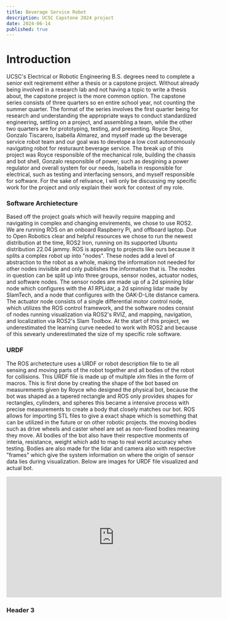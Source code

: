 ```yaml
---
title: Beverage Service Robot 
description: UCSC Capstone 2024 project
date: 2024-06-14
published: true
---
```

 
 # Introduction 

 UCSC's Electrical or Robotic Engineering B.S. degrees need to complete a senior exit reqirememt either a thesis or a capstone project. Without already being involved in a research lab and not having a topic to write a thesis about, the capstone project is the more common option. The capstone series consists of three quarters so en entire school year, not counting the summer quarter. The format of the series involves the first quarter being for research and understanding the appropriate ways to conduct standardized engineering, settling on a project, and assembling a team, while the other two quarters are for prototyping, testing, and presenting. Royce Shoi, Gonzalo Tiscarero, Isabella Almarez, and myself made up the beverage service robot team and our goal was to develope a low cost autonomously navigating robot for resturaunt beverage service. The break up of this project was Royce responsible of the mechanical role, building the chassis and bot shell, Gonzalo responsible of power, such as desgining a power regulator and overall system for our needs, Isabella in responsible for electrical, such as testing and interfacing sensors, and myself responsible for software. For the sake of relivance, I will only be discussing my specific work for the project and only explain their work for context of my role.

 ### Software Archietecture 

 Based off the project goals which will heavily require mapping and navigating in complex and changing envirements, we chose to use ROS2. We are running ROS on an onboard Raspberry Pi, and offboard laptop. Due to Open Robotics clear and helpful resources we chose to run the newest distribution at the time, ROS2 Iron, running on its supported Ubuntu distribution 22.04 jammy. ROS is appealing to projects like ours because it splits a complex robot up into "nodes". These nodes add a level of abstraction to the robot as a whole, making the information not needed for other nodes invisible and only publishes the information that is. The nodes in question can be split up into three groups, sensor nodes, actuator nodes, and software nodes. The sensor nodes are made up of a 2d spinning lidar node which configures with the A1 RPLidar, a 2d spinning lidar made by SlamTech, and a node that configures with the OAK-D-Lite distance camera. The actuator node consists of a single differential motor control node, which utilizes the ROS control framework, and the software nodes consist of nodes running visualization via ROS2's RVIZ, and mapping, navigation, and localization via ROS2's Slam Toolbox. At the start of this project, we underestimated the learning curve needed to work with ROS2 and because of this sevearly underestimated the size of my specific role software. 

### URDF 

The ROS archetecture uses a URDF or robot description file to tie all sensing and moving parts of the robot together and all bodies of the robot for collisions. This URDF file is made up of multiple xlm files in the form of macros. This is first done by creating the shape of the bot based on measurements given by Royce who designed the physical bot, because the bot was shaped as a tapered rectangle and ROS only provides shapes for rectangles, cylinders, and spheres this became a intensive process with precise measurements to create a body that closely matches our bot. ROS allows for importing STL files to give a exact shape which is something that can be utilized in the future or on other robotic projects. the moving bodies such as drive wheels and caster wheel are set as non-fixed bodies meaning they move. All bodies of the bot also have their respective monments of interia, resistance, weight which add to map to real world accuracy when testing. Bodies are also made for the lidar and camera also with respective "frames" which give the system information on where the origin of sensor data lies during visualization. Below are images for URDF file visualized and actual bot. 




 <iframe width="560" height="315" src="https://www.youtube.com/embed/u3F0A-JTb20?si=F2U2-iHD55ZZtkCJ" title="YouTube video player" frameborder="0" allow="accelerometer; autoplay; clipboard-write; encrypted-media; gyroscope; picture-in-picture; web-share" referrerpolicy="strict-origin-when-cross-origin" allowfullscreen ></iframe>


### Header 3
